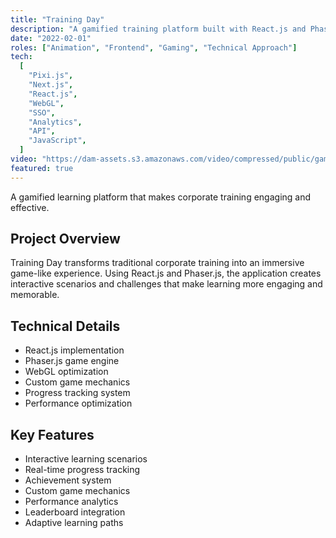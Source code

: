 ```yaml
---
title: "Training Day"
description: "A gamified training platform built with React.js and Phaser.js, featuring interactive learning experiences and real-time progress tracking."
date: "2022-02-01"
roles: ["Animation", "Frontend", "Gaming", "Technical Approach"]
tech:
  [
    "Pixi.js",
    "Next.js",
    "React.js",
    "WebGL",
    "SSO",
    "Analytics",
    "API",
    "JavaScript",
  ]
video: "https://dam-assets.s3.amazonaws.com/video/compressed/public/games-03.mp4"
featured: true
---
```


A gamified learning platform that makes corporate training engaging and effective.

## Project Overview

Training Day transforms traditional corporate training into an immersive game-like experience. Using React.js and Phaser.js, the application creates interactive scenarios and challenges that make learning more engaging and memorable.

## Technical Details

- React.js implementation
- Phaser.js game engine
- WebGL optimization
- Custom game mechanics
- Progress tracking system
- Performance optimization

## Key Features

- Interactive learning scenarios
- Real-time progress tracking
- Achievement system
- Custom game mechanics
- Performance analytics
- Leaderboard integration
- Adaptive learning paths
